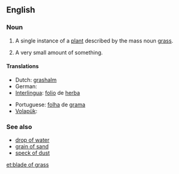 ==English==

===Noun===
{{en-noun|blades of grass}}

# A single instance of a [[plant]] described by the mass noun [[grass]].
# {{context|rare|lang=en}} A very small amount of something.

====Translations====
{{trans-top|A single instance of a plant described by the mass noun grass}}
* Dutch: [[grashalm]] {{g|m}}
* German: {{t|de|Grashalm|m}}
* [[Interlingua]]: [[folio]] de [[herba]]
{{trans-mid}}
* Portuguese: [[folha]] de [[grama]] {{g|f}}
* [[Volapük]]: {{t|vo|yebastag}}
{{trans-bottom}}

===See also===
* [[drop of water]]
* [[grain of sand]]
* [[speck of dust]]

[[et:blade of grass]]